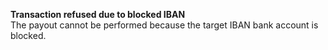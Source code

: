   
<Card title="008502" href="/development-resources/errors/codes/008502">  

 **Transaction refused due to blocked IBAN**  
 The payout cannot be performed because the target IBAN bank account is blocked.  

</Card>